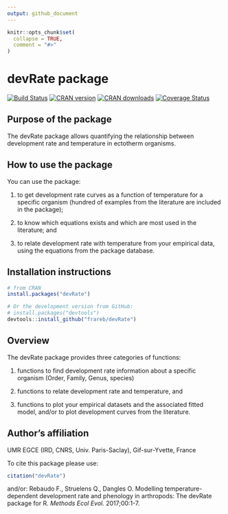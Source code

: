 ```yaml
---
output: github_document
---
```


<!-- README.md is generated from README.Rmd. Please edit that file -->

```r
knitr::opts_chunk$set(
  collapse = TRUE,
  comment = "#>"
)
```

# devRate package

[![Build Status](https://travis-ci.org/frareb/devRate.svg?branch=master)](https://travis-ci.org/frareb/devRate)
[![CRAN version](https://www.r-pkg.org/badges/version/devRate)](https://CRAN.R-project.org/package=devRate)
[![CRAN downloads](https://cranlogs.r-pkg.org/badges/devRate)](https://CRAN.R-project.org/package=devRate)
[![Coverage Status](https://img.shields.io/codecov/c/gh/frareb/devRate/master.svg)](https://app.codecov.io/gh/frareb/devRate?branch=master)

## Purpose of the package

The devRate package allows quantifying the relationship between development rate and temperature in ectotherm organisms. 

## How to use the package

You can use the package: 

1.  to get development rate curves as a function of temperature for a specific organism (hundred of examples from the literature are included in the package);

1.  to know which equations exists and which are most used in the literature; and

1.  to relate development rate with temperature from your empirical data, using the equations from the package database.

## Installation instructions

```r
# from CRAN
install.packages("devRate")

# Or the development version from GitHub:
# install.packages("devtools")
devtools::install_github("frareb/devRate")
```

## Overview

The devRate package provides three categories of functions:

1.  functions to find development rate information about a specific organism (Order, Family, Genus, species)

1.  functions to relate development rate and temperature, and

1.  functions to plot your empirical datasets and the associated fitted model, and/or to plot development curves from the literature.

## Author's affiliation

UMR EGCE (IRD, CNRS, Univ. Paris-Saclay), Gif-sur-Yvette, France

To cite this package please use: 

```r
citation("devRate") 
```

and/or:
Rebaudo F., Struelens Q., Dangles O. Modelling temperature-dependent development 
rate and phenology in arthropods: The devRate package for R. *Methods Ecol Evol.* 
2017;00:1-7. \doi{10.1111/2041-210X.12935}
